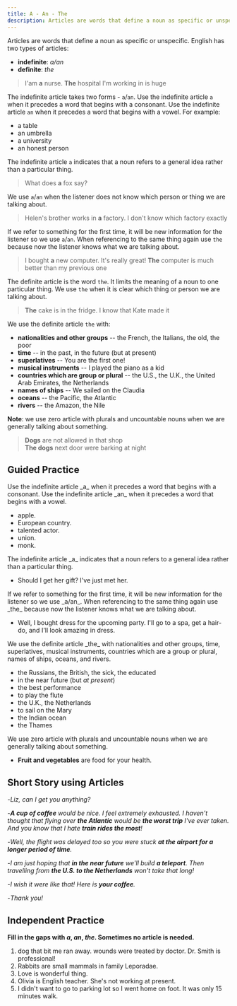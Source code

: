 ```yaml
---
title: A - An - The
description: Articles are words that define a noun as specific or unspecific
---
```


Articles are words that define a noun as specific or unspecific. English has two types of articles:

- **indefinite**: _a/an_
- **definite**: _the_

> I'am **a** nurse. **The** hospital I'm working in is huge

The indefinite article takes two forms - `a`/`an`. Use the indefinite article `a` when it precedes a word that begins with a consonant. Use the indefinite article `an` when it precedes a word that begins with a vowel. For example:

- a table
- an umbrella
- a university
- an honest person

The indefinite article `a` indicates that a noun refers to a general idea rather than a particular thing.

> What does **a** fox say?

We use `a`/`an` when the listener does not know which person or thing we are talking about.

> Helen's brother works in **a** factory. I don't know which factory exactly

If we refer to something for the first time, it will be new information for the listener so we use `a`/`an`. When referencing to the same thing again use `the` because now the listener knows what we are talking about.

> I bought **a** new computer. It's really great! **The** computer is much better than my previous one

The definite article is the word `the`. It limits the meaning of a noun to one particular thing. We use `the` when it is clear which thing or person we are talking about.

> **The** cake is in the fridge. I know that Kate made it

We use the definite article `the` with:

- **nationalities and other groups** -- the French, the Italians, the old, the poor
- **time** -- in the past, in the future (but at present)
- **superlatives** -- You are the first one!
- **musical instruments** -- I played the piano as a kid
- **countries which are group or plural** -- the U.S., the U.K., the United Arab Emirates, the Netherlands
- **names of ships** -- We sailed on the Claudia
- **oceans** -- the Pacific, the Atlantic
- **rivers** -- the Amazon, the Nile

**Note**: we use zero article with plurals and uncountable nouns when we are generally talking about something.

> **Dogs** are not allowed in that shop <Tooltip content="We are talking about dogs in general" />  
> **The dogs** next door were barking at night <Tooltip content="We are talking about the particular dogs" />

## Guided Practice

<Callout mt={8}>
  Use the indefinite article _a_ when it precedes a word that begins with a consonant. Use
  the indefinite article _an_ when it precedes a word that begins with a vowel.
</Callout>

- <Blank /> apple. <Tooltip content="an" />
- <Blank /> European country. <Tooltip content="a" />
- <Blank /> talented actor. <Tooltip content="a" />
- <Blank /> union. <Tooltip content="an" />
- <Blank /> monk. <Tooltip content="a" />

<Callout>
  The indefinite article _a_ indicates that a noun refers to a general idea rather than a
  particular thing.
</Callout>

- Should I get her <Blank /> gift? I've just met her. <Tooltip content="a" />

<Callout>
  If we refer to something for the first time, it will be new information for the listener
  so we use _a/an_. When referencing to the same thing again use _the_ because now the
  listener knows what we are talking about.
</Callout>

- Well, I bought <Blank /> dress for the upcoming party. I'll go to a spa, get a hair-do, and I'll look amazing in <Blank /> dress. <Tooltip content="a, the" />

<Callout>
  We use the definite article _the_ with nationalities and other groups, time,
  superlatives, musical instruments, countries which are a group or plural, names of
  ships, oceans, and rivers.
</Callout>

- the Russians, the British, the sick, the educated
- in the near future (but _at present_)
- the best performance
- to play the flute
- the U.K., the Netherlands
- to sail on the Mary
- the Indian ocean
- the Thames

<Callout>
  We use zero article with plurals and uncountable nouns when we are generally talking
  about something.
</Callout>

- **Fruit and vegetables** are food for your health.

## Short Story using Articles

-_Liz, can I get you anything?_

-_**A cup of coffee** would be nice. I feel extremely exhausted. I haven't thought that flying over **the Atlantic** would be **the worst trip** I've ever taken. And you know that I hate **train rides the most**!_

-_Well, the flight was delayed too so you were stuck **at the airport for a longer period of time**._

-_I am just hoping that **in the near future** we'll build **a teleport**. Then travelling from **the U.S. to the Netherlands** won't take that long!_

-_I wish it were like that! Here is **your coffee**._

-_Thank you!_

## Independent Practice

**Fill in the gaps with _a_, _an_, _the_. Sometimes no article is needed.**

1. <Blank /> dog that bit me ran away. <Blank /> wounds were treated by <Blank /> doctor.
   <Blank /> Dr. Smith is <Blank /> professional!
   <Tooltip content="The, The, the, -, a" />
2. <Blank /> Rabbits are <Blank /> small mammals in <Blank /> family Leporadae.
   <Tooltip content="-, -, the" />
3. <Blank /> Love is <Blank /> wonderful thing. <Tooltip content="-, a" />
4. <Blank /> Olivia is <Blank /> English teacher. She's not working at <Blank /> present.
   <Tooltip content="-, an, -" />
5. I didn't want to go to <Blank /> parking lot so I went <Blank /> home on <Blank /> foot. It was only <Blank /> 15 minutes walk. <Tooltip content="the, -, -, a" />
